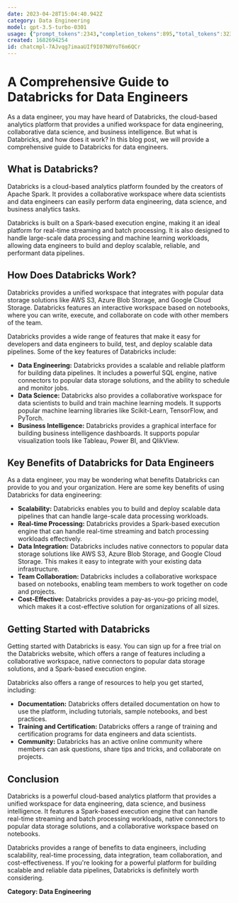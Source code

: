 ```yaml
---
date: 2023-04-28T15:04:40.942Z
category: Data Engineering
model: gpt-3.5-turbo-0301
usage: {"prompt_tokens":2343,"completion_tokens":895,"total_tokens":3238}
created: 1682694254
id: chatcmpl-7AJvqg7imaaUIf9I07N0YoT6m6QCr
---
```


# A Comprehensive Guide to Databricks for Data Engineers

As a data engineer, you may have heard of Databricks, the cloud-based analytics platform that provides a unified workspace for data engineering, collaborative data science, and business intelligence. But what is Databricks, and how does it work? In this blog post, we will provide a comprehensive guide to Databricks for data engineers.

## What is Databricks?

Databricks is a cloud-based analytics platform founded by the creators of Apache Spark. It provides a collaborative workspace where data scientists and data engineers can easily perform data engineering, data science, and business analytics tasks.

Databricks is built on a Spark-based execution engine, making it an ideal platform for real-time streaming and batch processing. It is also designed to handle large-scale data processing and machine learning workloads, allowing data engineers to build and deploy scalable, reliable, and performant data pipelines.

## How Does Databricks Work?

Databricks provides a unified workspace that integrates with popular data storage solutions like AWS S3, Azure Blob Storage, and Google Cloud Storage. Databricks features an interactive workspace based on notebooks, where you can write, execute, and collaborate on code with other members of the team.

Databricks provides a wide range of features that make it easy for developers and data engineers to build, test, and deploy scalable data pipelines. Some of the key features of Databricks include:

- **Data Engineering:** Databricks provides a scalable and reliable platform for building data pipelines. It includes a powerful SQL engine, native connectors to popular data storage solutions, and the ability to schedule and monitor jobs.
- **Data Science:** Databricks also provides a collaborative workspace for data scientists to build and train machine learning models. It supports popular machine learning libraries like Scikit-Learn, TensorFlow, and PyTorch.
- **Business Intelligence:** Databricks provides a graphical interface for building business intelligence dashboards. It supports popular visualization tools like Tableau, Power BI, and QlikView.

## Key Benefits of Databricks for Data Engineers

As a data engineer, you may be wondering what benefits Databricks can provide to you and your organization. Here are some key benefits of using Databricks for data engineering:

- **Scalability:** Databricks enables you to build and deploy scalable data pipelines that can handle large-scale data processing workloads.
- **Real-time Processing:** Databricks provides a Spark-based execution engine that can handle real-time streaming and batch processing workloads effectively.
- **Data Integration:** Databricks includes native connectors to popular data storage solutions like AWS S3, Azure Blob Storage, and Google Cloud Storage. This makes it easy to integrate with your existing data infrastructure.
- **Team Collaboration:** Databricks includes a collaborative workspace based on notebooks, enabling team members to work together on code and projects.
- **Cost-Effective:** Databricks provides a pay-as-you-go pricing model, which makes it a cost-effective solution for organizations of all sizes.

## Getting Started with Databricks

Getting started with Databricks is easy. You can sign up for a free trial on the Databricks website, which offers a range of features including a collaborative workspace, native connectors to popular data storage solutions, and a Spark-based execution engine.

Databricks also offers a range of resources to help you get started, including:

- **Documentation:** Databricks offers detailed documentation on how to use the platform, including tutorials, sample notebooks, and best practices.
- **Training and Certification:** Databricks offers a range of training and certification programs for data engineers and data scientists.
- **Community:** Databricks has an active online community where members can ask questions, share tips and tricks, and collaborate on projects.

## Conclusion

Databricks is a powerful cloud-based analytics platform that provides a unified workspace for data engineering, data science, and business intelligence. It features a Spark-based execution engine that can handle real-time streaming and batch processing workloads, native connectors to popular data storage solutions, and a collaborative workspace based on notebooks.

Databricks provides a range of benefits to data engineers, including scalability, real-time processing, data integration, team collaboration, and cost-effectiveness. If you're looking for a powerful platform for building scalable and reliable data pipelines, Databricks is definitely worth considering.

**Category: Data Engineering**